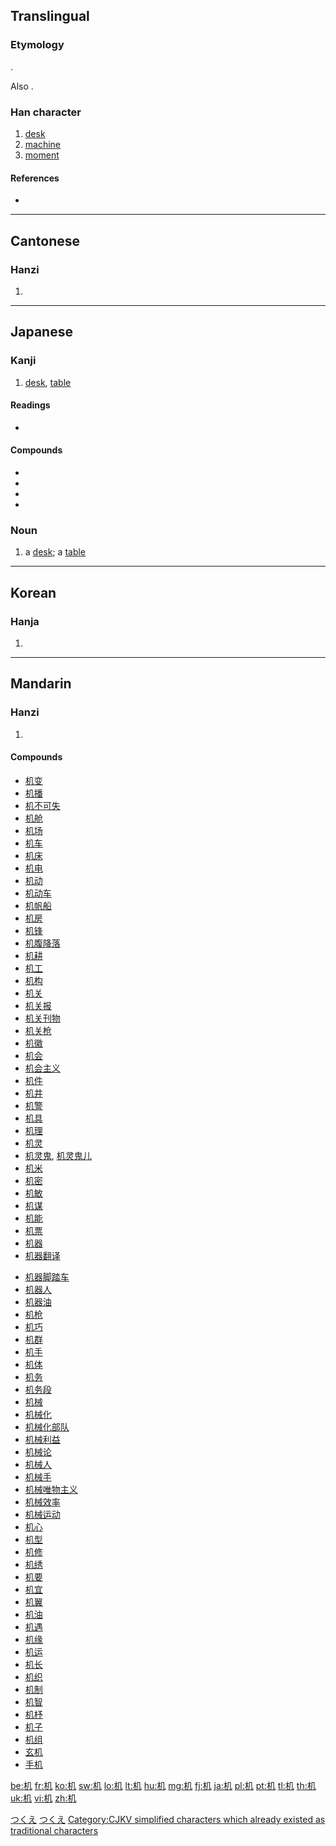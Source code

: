 {{also|機}}
==Translingual==
{{stroke order}}
{{ja-forms|机[[機]]|机|机[[機]]}}

===Etymology===
{{Han compound|木|几|c1=s|c2=p|ls=psc}}.

Also {{Han simp|機|f=幾|t=几}}.

===Han character===
{{Han char|rn=75|rad=木|as=02|sn=6|four=4791<sub>0</sub>|canj=木竹弓 (DHN)|ids=⿰[[木]][[几]]}}

# [[desk]]
# [[machine]]
# [[moment]]

====References====
* {{Han ref|kx=0510.120|dkj=14435|hdz=21155.040|uh=673A|ud=26426|bh=C9F3|bd=51699}}

----

==Cantonese==

===Hanzi===
{{yue-hanzi|jyut=|y=gei1|tra=機}}

# {{defn|lang=yue|sort=木02}}

----

==Japanese==

===Kanji===
{{ja-kanji|grade=6|rs=木02}}

# [[desk]], [[table]]

====Readings====
* {{ja-readings|on=[[き]] ([[ki]])|kun=[[つくえ]] ([[tsukue]])}}

====Compounds====
* {{l|ja|sc=Jpan|机下|tr=きか, kika}}
* {{l|ja|sc=Jpan|机上|tr=きじょう, kijō}}
* {{l|ja|sc=Jpan|机辺|tr=きへん, kihen}}
* {{l|ja|sc=Jpan|経机|tr=きょうつくえ, kyōtsukue}}

===Noun===
{{ja-noun|つくえ}}

# a [[desk]]; a [[table]]

[[Category:1000 Japanese basic words|つくえ]]
[[Category:ja:Furniture|つくえ]]
----

==Korean==

===Hanja===
{{ko-hanja|hangeul=[[궤]]|eumhun=|rv=gwe|mr=kwe|y=kwey}}

# {{defn|lang=ko|sort=木02}}

----

==Mandarin==

===Hanzi===
{{cmn-hanzi|tra=機|pin=[[chéng]] ([[cheng2]]), [[jī]] ([[ji1]]), [[tīng]] ([[ting1]])|wg=ch'eng<sup>2</sup>, chi<sup>1</sup>, t'ing<sup>1</sup>}}

# {{defn|lang=cmn|sort=木02}}

====Compounds====
{{top2}}
* [[机变]]
* [[机播]]
* [[机不可失]]
* [[机舱]]
* [[机场]]
* [[机车]]
* [[机床]]
* [[机电]]
* [[机动]]
* [[机动车]]
* [[机帆船]]
* [[机房]]
* [[机锋]]
* [[机腹降落]]
* [[机耕]]
* [[机工]]
* [[机构]]
* [[机关]]
* [[机关报]]
* [[机关刊物]]
* [[机关枪]]
* [[机徽]]
* [[机会]]
* [[机会主义]]
* [[机件]]
* [[机井]]
* [[机警]]
* [[机具]]
* [[机理]]
* [[机灵]]
* [[机灵鬼]], [[机灵鬼儿]]
* [[机米]]
* [[机密]]
* [[机敏]]
* [[机谋]]
* [[机能]]
* [[机票]]
* [[机器]]
* [[机器翻译]]
{{mid2}}
* [[机器脚踏车]]
* [[机器人]]
* [[机器油]]
* [[机枪]]
* [[机巧]]
* [[机群]]
* [[机手]]
* [[机体]]
* [[机务]]
* [[机务段]]
* [[机械]]
* [[机械化]]
* [[机械化部队]]
* [[机械利益]]
* [[机械论]]
* [[机械人]]
* [[机械手]]
* [[机械唯物主义]]
* [[机械效率]]
* [[机械运动]]
* [[机心]]
* [[机型]]
* [[机修]]
* [[机绣]]
* [[机要]]
* [[机宜]]
* [[机翼]]
* [[机油]]
* [[机遇]]
* [[机缘]]
* [[机运]]
* [[机长]]
* [[机织]]
* [[机制]]
* [[机智]]
* [[机杼]]
* [[机子]]
* [[机组]]
* [[玄机]]
* [[手机]]
{{bottom}}

[[Category:CJKV simplified characters which already existed as traditional characters]]

[[be:机]]
[[fr:机]]
[[ko:机]]
[[sw:机]]
[[lo:机]]
[[lt:机]]
[[hu:机]]
[[mg:机]]
[[fj:机]]
[[ja:机]]
[[pl:机]]
[[pt:机]]
[[tl:机]]
[[th:机]]
[[uk:机]]
[[vi:机]]
[[zh:机]]